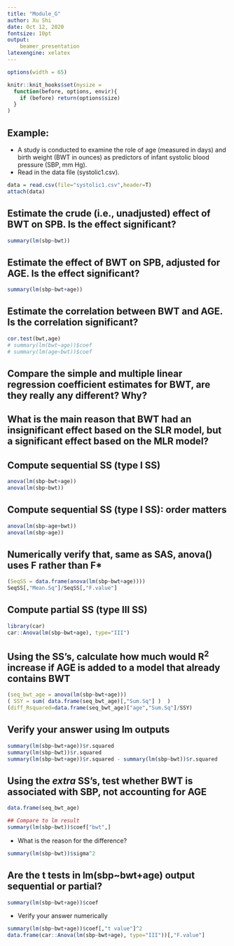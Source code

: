 ```yaml
---
title: "Module_G"
author: Xu Shi
date: Oct 12, 2020
fontsize: 10pt
output: 
    beamer_presentation
latexengine: xelatex
---
```

```r
options(width = 65)
```
```r
knitr::knit_hooks$set(mysize = 
  function(before, options, envir){
    if (before) return(options$size)
  }
)
```
## Example: 
+ A study is conducted to examine the role of age (measured in days) and birth weight (BWT in ounces) as predictors of infant systolic blood pressure (SBP, mm Hg). 
+ Read in the data file (systolic1.csv).
```r
data = read.csv(file="systolic1.csv",header=T)
attach(data)
```

## Estimate the crude (i.e., unadjusted) effect of BWT on SPB. Is the effect significant?
```r
summary(lm(sbp~bwt))
```

## Estimate the effect of BWT on SPB, adjusted for AGE. Is the effect significant?
```r
summary(lm(sbp~bwt+age))
```

## Estimate the correlation between BWT and AGE. Is the correlation significant?
```r
cor.test(bwt,age)
# summary(lm(bwt~age))$coef
# summary(lm(age~bwt))$coef
```

## Compare the simple and multiple linear regression coefficient estimates for BWT, are they really any different? Why?

## What is the main reason that BWT had an insignificant effect based on the SLR model, but a significant effect based on the MLR model?

## Compute sequential SS (type I SS)
```r
anova(lm(sbp~bwt+age))
anova(lm(sbp~bwt))
```

## Compute sequential SS (type I SS): order matters
```r
anova(lm(sbp~age+bwt))
anova(lm(sbp~age))
```

## Numerically verify that, same as SAS, anova() uses F rather than F*
```r
(SeqSS = data.frame(anova(lm(sbp~bwt+age))))
SeqSS[,"Mean.Sq"]/SeqSS[,"F.value"]
```

## Compute partial SS (type III SS)
```r
library(car)
car::Anova(lm(sbp~bwt+age), type="III")
```


## Using the SS's, calculate how much would R$^2$ increase if AGE is added to a model that already contains BWT
\pause
```r
(seq_bwt_age = anova(lm(sbp~bwt+age)))
( SSY = sum( data.frame(seq_bwt_age)[,"Sum.Sq"] )  )
(diff_Rsquared=data.frame(seq_bwt_age)["age","Sum.Sq"]/SSY)
```


## Verify your answer using lm outputs
```r
summary(lm(sbp~bwt+age))$r.squared
summary(lm(sbp~bwt))$r.squared
summary(lm(sbp~bwt+age))$r.squared - summary(lm(sbp~bwt))$r.squared
```

## Using the *extra* SS's, test whether BWT is associated with SBP, not accounting for AGE
```r
data.frame(seq_bwt_age)
```
```r
## Compare to lm result
summary(lm(sbp~bwt))$coef["bwt",]
```
+ What is the reason for the difference?
```r
summary(lm(sbp~bwt))$sigma^2
```

## Are the t tests in lm(sbp~bwt+age) output sequential or partial? 
```r
summary(lm(sbp~bwt+age))$coef
```
+ Verify your answer numerically\pause 
```r
summary(lm(sbp~bwt+age))$coef[,"t value"]^2
data.frame(car::Anova(lm(sbp~bwt+age), type="III"))[,"F.value"]
```